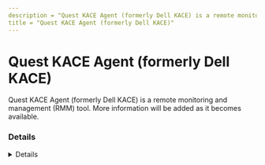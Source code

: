 ---
description = "Quest KACE Agent (formerly Dell KACE) is a remote monitoring and management (RMM) tool. More information will be added as it becomes available."
title = "Quest KACE Agent (formerly Dell KACE)"
---



# Quest KACE Agent (formerly Dell KACE)

Quest KACE Agent (formerly Dell KACE) is a remote monitoring and management (RMM) tool. More information will be added as it becomes available.

### Details
<Details author={""}
         category={""}
         created={""}
         website={""}
         lastModified={"2024-02-09"}
         privileges={""}
         free={ false }
         verification={ false }
/>

#### Installation Paths
<Card code={ ["konea.exe"] }/>





### Forensic Artifacts




#### Network Artifacts
<EuiSpacer size="xl"/>
<NetworkArtifactsTable data={ [{"Description": "Known remote domains", "Domains": ["*.kace.com", "www.quest.com/kace/"], "Ports": []}] }/>




### Detections
- Detects potential network activity of Quest KACE Agent (formerly Dell KACE) RMM tool
  - [Sigma Rule](https://github.com/magicsword-io/LOLRMM/blob/main/detections/sigma/quest_kace_agent__formerly_dell_kace__network_sigma.yml)
- Detects potential processes activity of Quest KACE Agent (formerly Dell KACE) RMM tool
  - [Sigma Rule](https://github.com/magicsword-io/LOLRMM/blob/main/detections/sigma/quest_kace_agent__formerly_dell_kace__processes_sigma.yml)

### References
- [https://support.quest.com/kb/4211365/which-network-ports-and-urls-are-required-for-the-kace-sma-appliance-to-function](https://support.quest.com/kb/4211365/which-network-ports-and-urls-are-required-for-the-kace-sma-appliance-to-function)

